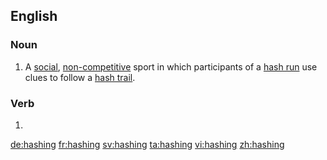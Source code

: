 ==English==

===Noun===
{{en-noun|-}}

# A [[social]], [[non-competitive]] sport in which participants of a [[hash run]] use clues to follow a [[hash trail]].

===Verb===
{{head|en}}

# {{present participle of|hash|lang=en}}

[[de:hashing]]
[[fr:hashing]]
[[sv:hashing]]
[[ta:hashing]]
[[vi:hashing]]
[[zh:hashing]]